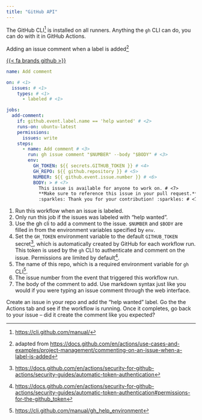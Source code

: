 ```yaml
---
title: "GitHub API"
---
```


The GitHub CLI^[<https://cli.github.com/manual/>] is installed on all runners.
Anything the `gh` CLI can do, you can do with it in GitHub Actions.

Adding an issue comment when a label is added^[adapted from <https://docs.github.com/en/actions/use-cases-and-examples/project-management/commenting-on-an-issue-when-a-label-is-added>]

[{{< fa brands github >}}](https://github.com/kelly-sovacool/gh-actions-sandbox/tree/main/.github/workflows/add-comment.yml)

```yaml
name: Add comment

on: # <1>
  issues: # <1>
    types: # <1>
      - labeled # <1>

jobs:
  add-comment:
    if: github.event.label.name == 'help wanted' # <2>
    runs-on: ubuntu-latest
    permissions:
      issues: write
    steps:
      - name: Add comment # <3>
        run: gh issue comment "$NUMBER" --body "$BODY" # <3>
        env:
          GH_TOKEN: ${{ secrets.GITHUB_TOKEN }} # <4>
          GH_REPO: ${{ github.repository }} # <5>
          NUMBER: ${{ github.event.issue.number }} # <6>
          BODY: > # <7>
            This issue is available for anyone to work on. # <7>
            **Make sure to reference this issue in your pull request.** # <7>
            :sparkles: Thank you for your contribution! :sparkles: # <7>
```
1. Run this workflow when an issue is labeled.
2. Only run this job if the issues was labeled with "help wanted".
3. Use the gh cli to add a comment to the issue. `$NUMBER` and `$BODY` are filled in from the environment variables specified by `env`.
4. Set the `GH_TOKEN` environment variable to the default `GITHUB_TOKEN` secret^[<https://docs.github.com/en/actions/security-for-github-actions/security-guides/automatic-token-authentication>], which is automatically created by GitHub for each workflow run. This token is used by the `gh` CLI to authenticate and comment on the issue. Permissions are limited by default^[<https://docs.github.com/en/actions/security-for-github-actions/security-guides/automatic-token-authentication#permissions-for-the-github_token>].
5. The name of this repo, which is a required environment variable for `gh` CLI^[<https://cli.github.com/manual/gh_help_environment>].
6. The issue number from the event that triggered this workflow run.
7. The body of the comment to add. Use markdown syntax just like you would if you were typing an issue comment through the web interface.

Create an issue in your repo and add the "help wanted" label.
Go the the Actions tab and see if the workflow is running.
Once it completes, go back to your issue -- did it create the comment like you expected?
